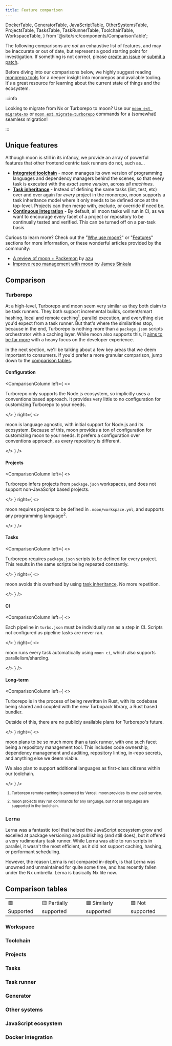 ```yaml
---
title: Feature comparison
---
```


  DockerTable,
  GeneratorTable,
  JavaScriptTable,
  OtherSystemsTable,
  ProjectsTable,
  TasksTable,
  TaskRunnerTable,
  ToolchainTable,
  WorkspaceTable,
} from '@site/src/components/ComparisonTable';

The following comparisons are _not_ an exhaustive list of features, and may be inaccurate or out of
date, but represent a good starting point for investigation. If something is not correct, please
[create an issue](https://github.com/moonrepo/moon/issues) or
[submit a patch](https://github.com/moonrepo/moon/blob/master/website/src/components/ComparisonTable.tsx).

Before diving into our comparisons below, we highly suggest reading
[monorepo.tools](https://monorepo.tools/) for a deeper insight into monorepos and available tooling.
It's a great resource for learning about the current state of things and the ecosystem.

:::info

Looking to migrate from Nx or Turborepo to moon? Use our
[`moon ext migrate-nx`](./guides/extensions#migrate-nx) or
[`moon ext migrate-turborepo`](./guides/extensions#migrate-turborepo) commands for a (somewhat)
seamless migration!

:::

## Unique features

Although moon is still in its infancy, we provide an array of powerful features that other frontend
centric task runners do not, such as...

- **[Integrated toolchain](./concepts/toolchain)** - moon manages its own version of programming
  languages and dependency managers behind the scenes, so that every task is executed with the
  _exact same version_, across _all machines_.
- **[Task inheritance](./concepts/task-inheritance)** - Instead of defining the same tasks (lint,
  test, etc) over and over again for _every_ project in the monorepo, moon supports a task
  inheritance model where it only needs to be defined once at the top-level. Projects can then merge
  with, exclude, or override if need be.
- **[Continuous integration](./guides/ci)** - By default, all moon tasks will run in CI, as we want
  to encourage every facet of a project or repository to be continually tested and verified. This
  can be turned off on a per-task basis.

Curious to learn more? Check out the "[Why use moon?](.)" or "[Features](.)" sections for more
information, or these wonderful articles provided by the community:

- [A review of moon + Packemon](https://azu.github.io/slide/2022/moa/moon-packemon.html) by
  [azu](https://twitter.com/azu_re)
- [Improve repo management with moon](https://blog.logrocket.com/improve-repo-management-moon/) by
  [James Sinkala](https://jamesinkala.com/)

## Comparison

### Turborepo

At a high-level, Turborepo and moon seem very similar as they both claim to be task runners. They
both support incremental builds, content/smart hashing, local and remote caching<sup>1</sup>,
parallel execution, and everything else you'd expect from a task runner. But that's where the
similarities stop, because in the end, Turborepo is nothing more than a `package.json` scripts
orchestrator with a caching layer. While moon also supports this, it
[aims to be far more](#unique-features) with a heavy focus on the developer experience.

In the next section, we'll be talking about a few key areas that we deem important to consumers. If
you'd prefer a more granular comparison, jump down to the [comparison tables](#comparison-tables).

#### Configuration

<ComparisonColumn
left={
  <>

Turborepo only supports the Node.js ecosystem, so implicitly uses a conventions based approach. It
provides very little to no configuration for customizing Turborepo to your needs.

  </>
}
right={
  <>

moon is language agnostic, with initial support for Node.js and its ecosystem. Because of this, moon
provides a ton of configuration for customizing moon to your needs. It prefers a configuration over
conventions approach, as every repository is different.

  </>
}
/>

#### Projects

<ComparisonColumn
left={
  <>

Turborepo infers projects from `package.json` workspaces, and does not support non-JavaScript based
projects.

  </>
}
right={
  <>

moon requires projects to be defined in `.moon/workspace.yml`, and supports any programming
language<sup>2</sup>.

  </>
}
/>

#### Tasks

<ComparisonColumn
left={
  <>

Turborepo requires `package.json` scripts to be defined for every project. This results in the same
scripts being repeated constantly.

  </>
}
right={
  <>

moon avoids this overhead by using [task inheritance](#unique-features). No more repetition.

  </>
}
/>

#### CI

<ComparisonColumn
left={
  <>

Each pipeline in `turbo.json` must be individually ran as a step in CI. Scripts not configured as
pipeline tasks are never ran.

  </>
}
right={
  <>

moon runs every task automatically using `moon ci`, which also supports parallelism/sharding.

  </>
}
/>

#### Long-term

<ComparisonColumn
left={
  <>

Turborepo is in the process of being rewritten in Rust, with its codebase being shared and coupled
with the new Turbopack library, a Rust based bundler.

Outside of this, there are no publicly available plans for Turborepo's future.

  </>
}
right={
  <>

moon plans to be so much more than a task runner, with one such facet being a repository management
tool. This includes code ownership, dependency management and auditing, repository linting, in-repo
secrets, and anything else we deem viable.

We also plan to support additional languages as first-class citizens within our toolchain.

  </>
}
/>

<small>

1. Turborepo remote caching is powered by Vercel. moon provides its own paid service.

2. moon projects may run commands for any language, but not all languages are supported in the
   toolchain.

</small>

### Lerna

Lerna was a fantastic tool that helped the JavaScript ecosystem grow and excelled at package
versioning and publishing (and still does), but it offered a very rudimentary task runner. While
Lerna was able to run scripts in parallel, it wasn't the most efficient, as it did not support
caching, hashing, or performant scheduling.

However, the reason Lerna is not compared in-depth, is that Lerna was unowned and unmaintained for
quite some time, and has recently fallen under the Nx umbrella. Lerna is basically Nx lite now.

## Comparison tables

<table>
  <tr>
    <td>🟩 Supported</td>
    <td>🟨 Partially supported</td>
    <td>🟦 Similarly supported</td>
    <td>🟥 Not supported</td>
  </tr>
</table>

### Workspace

<WorkspaceTable />

### Toolchain

<ToolchainTable />

### Projects

<ProjectsTable />

### Tasks

<TasksTable />

### Task runner

<TaskRunnerTable />

### Generator

<GeneratorTable />

### Other systems

<OtherSystemsTable />

### JavaScript ecosystem

<JavaScriptTable />

### Docker integration

<DockerTable />
